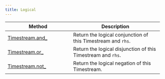 ```yaml
---
title: Logical
---
```



| Method                                       | Description                                                  |
|----------------------------------------------|--------------------------------------------------------------|
| [Timestream.and_](`kaskada.Timestream.and_`) | Return the logical conjunction of this Timestream and `rhs`. |
| [Timestream.or_](`kaskada.Timestream.or_`)   | Return the logical disjunction of this Timestream and `rhs`. |
| [Timestream.not_](`kaskada.Timestream.not_`) | Return the logical negation of this Timestream.              |
